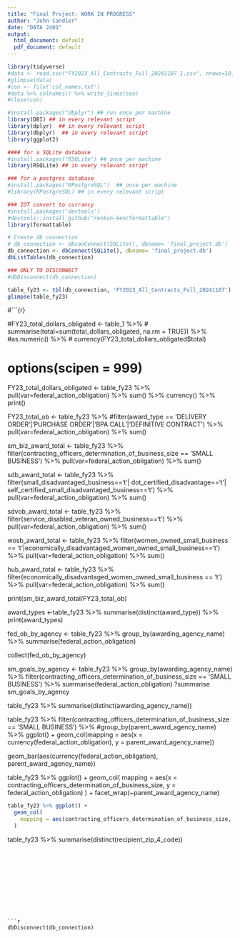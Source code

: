 ```yaml
---
title: "Final Project: WORK IN PROGRESS"
author: "John Candler"
date: "DATA 2401"
output:
  html_document: default
  pdf_document: default
---
```


```r
library(tidyverse)
#data <- read.csv("FY2023_All_Contracts_Full_20241107_1.csv", nrows=10, header=T, quote="\"", sep=",")
#glimpse(data)
#con <- file('col_names.txt')
#data %>% colnames() %>% write_lines(con)
#close(con)
```

```r
#install.packages("dbplyr") ## run once per machine
library(DBI) ## in every relevant script
library(dplyr)  ## in every relevant script
library(dbplyr)  ## in every relevant script
library(ggplot2)

#### for a SQLite database 
#install.packages("RSQLite") ## once per machine
library(RSQLite) ## in every relevant script

### for a postgres database
#install.packages("RPostgreSQL")  ## once per machine
#library(RPostgreSQL) ## in every relevant script

### IOT convert to currancy
#install.packages('devtools')
#devtools::install_github("renkun-ken/formattable")
library(formattable)
```

```r

# Create db connection
# db_connection <- dbcanConnect(SQLite(), dbname= 'final_project.db')
db_connection <- dbConnect(SQLite(), dbname= 'final_project.db')
dbListTables(db_connection)
```
```r
### ONLY TO DISCONNECT
#dbDisconnect(db_connection)
```

```r

table_fy23 <- tbl(db_connection, 'FY2023_All_Contracts_Full_20241107')
glimpse(table_fy23)
```

#```{r}

#FY23_total_dollars_obligated <- table_1 %>%
# summarise(total=sum(total_dollars_obligated, na.rm = TRUE)) %>%
  #as.numeric() %>%
#  currency(FY23_total_dollars_obligated$total)

# options(scipen = 999)

FY23_total_dollars_obligated <- table_fy23 %>%
  pull(var=federal_action_obligation) %>%
  sum() %>%
  currency() %>%
  print()

FY23_total_ob <- table_fy23 %>%
  #filter(award_type == 'DELIVERY ORDER'|'PURCHASE ORDER'|'BPA CALL'|'DEFINITIVE CONTRACT') %>%
  pull(var=federal_action_obligation) %>%
  sum()

sm_biz_award_total <- table_fy23 %>%
  filter(contracting_officers_determination_of_business_size == 'SMALL BUSINESS') %>%
  pull(var=federal_action_obligation) %>%
  sum()

sdb_award_total <- table_fy23 %>%
  filter(small_disadvantaged_business=='t'| dot_certified_disadvantage=='t'| self_certified_small_disadvantaged_business=='t') %>%
  pull(var=federal_action_obligation) %>%
  sum()

sdvob_award_total <- table_fy23 %>%
  filter(service_disabled_veteran_owned_business=='t') %>%
  pull(var=federal_action_obligation) %>%
  sum()

wosb_award_total <- table_fy23 %>%
  filter(women_owned_small_business == 't'|economically_disadvantaged_women_owned_small_business=='t') %>%
  pull(var=federal_action_obligation) %>%
  sum()

hub_award_total <- table_fy23 %>%
  filter(economically_disadvantaged_women_owned_small_business == 't') %>%
  pull(var=federal_action_obligation) %>%
  sum()

print(sm_biz_award_total/FY23_total_ob)

award_types <-table_fy23 %>%
  summarise(distinct(award_type)) %>%
  print(award_types)

fed_ob_by_agency <- table_fy23 %>%
  group_by(awarding_agency_name) %>%
  summarise(federal_action_obligation)

collect(fed_ob_by_agency)
  
sm_goals_by_agency <- table_fy23 %>%
  group_by(awarding_agency_name) %>%
  filter(contracting_officers_determination_of_business_size == 'SMALL BUSINESS') %>%
  summarise(federal_action_obligation)
?summarise
sm_goals_by_agency

table_fy23 %>% summarise(distinct(awarding_agency_name))

table_fy23 %>% filter(contracting_officers_determination_of_business_size == 'SMALL BUSINESS') %>%
  #group_by(parent_award_agency_name) %>%
  ggplot() +
    geom_col(mapping = aes(x = currency(federal_action_obligation), y = parent_award_agency_name))
  
  geom_bar(aes(currency(federal_action_obligation), parent_award_agency_name))

table_fy23 %>%
  ggplot() +
    geom_col(
      mapping = aes(x = contracting_officers_determination_of_business_size, y = federal_action_obligation)
      ) +
  facet_wrap(~parent_award_agency_name)
```r
table_fy23 %>% ggplot() +
  geom_col(
    mapping = aes(contracting_officers_determination_of_business_size, federal_action_obligation)
  )
```

table_fy23 %>% summarise(distinct(recipient_zip_4_code))
  
```











```r
dbDisconnect(db_connection)
```